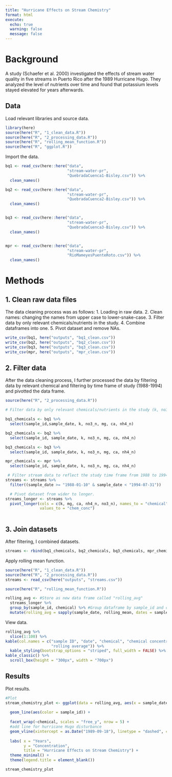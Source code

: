 ```yaml
---
title: "Hurricane Effects on Stream Chemistry"
format: html
execute: 
  echo: true
  warning: false
  message: false
---
```


# Background

A study (Schaefer et al. 2000) investigated the effects of stream water quality in five streams in Puerto Rico after the 1989 Hurricane Hugo. They analyzed the level of nutrients over time and found that potassium levels stayed elevated for years afterwards.

## Data

Load relevant libraries and source data.

```r
library(here)
source(here("R", "1_clean_data.R"))
source(here("R", "2_processing_data.R"))
source(here("R", "rolling_mean_function.R"))
source(here("R", "ggplot.R"))
```

Import the data.

```r
bq1 <- read_csv(here::here("data", 
                           "stream-water-pr",
                           "QuebradaCuenca1-Bisley.csv")) %>% 
  clean_names() 

bq2 <- read_csv(here::here("data", 
                           "stream-water-pr",
                           "QuebradaCuenca2-Bisley.csv")) %>% 
  clean_names()


bq3 <- read_csv(here::here("data", 
                           "stream-water-pr",
                           "QuebradaCuenca3-Bisley.csv")) %>% 
  clean_names() 


mpr <- read_csv(here::here("data", 
                           "stream-water-pr",
                           "RioMameyesPuenteRoto.csv")) %>% 
  clean_names() 
```

# Methods

## 1. Clean raw data files

The data cleaning process was as follows: 1. Loading in raw data. 2. Clean names: changing the names from upper case to lower-snake-case. 3. Filter data by only relevant chemicals/nutrients in the study. 4. Combine dataframes into one. 5. Pivot dataset and remove NAs.

```r
write_csv(bq1, here("outputs", "bq1_clean.csv"))
write_csv(bq2, here("outputs", "bq2_clean.csv"))
write_csv(bq3, here("outputs", "bq3_clean.csv"))
write_csv(mpr, here("outputs", "mpr_clean.csv"))
```

## 2. Filter data

After the data cleaning process, I further processed the data by filtering data by relevant chemical and filtering by time frame of study (1988-1994) and pivotted the data frame.

```r
source(here("R", "2_processing_data.R"))

# Filter data by only relevant chemicals/nutrients in the study (k, no3_n, mg, ca, nh4_n). 

bq1_chemicals <- bq1 %>%
  select(sample_id,sample_date, k, no3_n, mg, ca, nh4_n)  

bq2_chemicals <- bq2 %>% 
  select(sample_id, sample_date, k, no3_n, mg, ca, nh4_n)

bq3_chemicals <- bq3 %>% 
  select(sample_id, sample_date, k, no3_n, mg, ca, nh4_n)

mpr_chemicals <- mpr %>% 
  select(sample_id, sample_date, k, no3_n, mg, ca, nh4_n)

 # Filter stream data to reflect the study time frame from 1988 to 1994. 
streams <- streams %>% 
  filter((sample_date >= "1988-01-10" & sample_date < "1994-07-31"))

  # Pivot dataset from wider to longer. 
streams_longer <- streams %>%  
  pivot_longer(cols = c(k, mg, ca, nh4_n, no3_n), names_to = "chemical", 
               values_to = "chem_conc") 
 
```

## 3. Join datasets

After filtering, I combined datasets.

```r
streams <- rbind(bq1_chemicals, bq2_chemicals, bq3_chemicals, mpr_chemicals)
```

Apply rolling mean function.

```r
source(here("R", "1_clean_data.R"))
source(here("R", "2_processing_data.R"))
streams <- read_csv(here("outputs", "streams.csv"))

source(here("R", "rolling_mean_function.R"))

rolling_avg <- #Store as new data frame called "rolling_avg"
  streams_longer %>% 
  group_by(sample_id, chemical) %>% #Group dataframe by sample_id and chemical
  mutate(rolling_avg = sapply(sample_date, rolling_mean, dates = sample_date, conc = chem_conc, win_size_wks = 9)) 

```

View data.

```r
rolling_avg %>% 
  slice(1:100) %>% 
kable(col.names = c("sample ID", "date", "chemical", "chemical concentration", 
                    "rolling average")) %>% 
  kable_styling(bootstrap_options = "striped", full_width = FALSE) %>%
kable_classic() %>%
  scroll_box(height = "300px", width = "700px")
```

## Results
Plot results.
```r
#Plot
stream_chemistry_plot <- ggplot(data = rolling_avg, aes(x = sample_date, y = rolling_avg)) + 
  
  geom_line(aes(color = sample_id)) +
  
  facet_wrap(~chemical, scales = "free_y", nrow = 5) +
  #add line for hurricane Hugo disturbance 
  geom_vline(xintercept = as.Date("1989-09-18"), linetype = "dashed", color = "black") + 
  
  labs( x = "Years", 
        y = "Concentration", 
        title = "Hurricane Effects on Stream Chemistry") +
  theme_minimal() +
  theme(legend.title = element_blank()) 

stream_chemistry_plot
```

